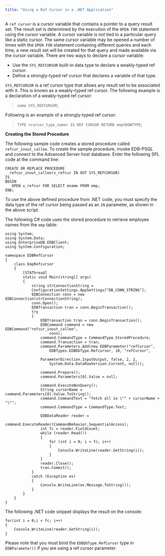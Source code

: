 ```yaml
---
title: "Using a Ref Cursor in a .NET Application"
---
```


<div id="using_a_ref_cursor_in_a_net_application" class="registered_link"></div>


A `ref cursor` is a cursor variable that contains a pointer to a query result set. The result set is determined by the execution of the `OPEN FOR` statement using the cursor variable. A cursor variable is not tied to a particular query like a static cursor. The same cursor variable may be opened a number of times with the `OPEN FOR` statement containing different queries and each time, a new result set will be created for that query and made available via the cursor variable. There are two ways to declare a cursor variable:

-   Use the `SYS_REFCURSOR` built-in data type to declare a weakly-typed ref cursor.
-   Define a strongly-typed ref cursor that declares a variable of that type.

`SYS_REFCURSOR` is a ref cursor type that allows any result set to be associated with it. This is known as a weakly-typed ref cursor. The following example is a declaration of a weakly-typed ref cursor:

> `name SYS_REFCURSOR`;

Following is an example of a strongly-typed ref cursor:

> `TYPE <cursor_type_name> IS REF CURSOR RETURN emp%ROWTYPE`;

**Creating the Stored Procedure**

The following sample code creates a stored procedure called `refcur_inout_callee`. To create the sample procedure, invoke EDB-PSQL and connect to the Advanced Server host database. Enter the following SPL code at the command line:

    CREATE OR REPLACE PROCEDURE
      refcur_inout_callee(v_refcur IN OUT SYS_REFCURSOR)
    IS
    BEGIN
       OPEN v_refcur FOR SELECT ename FROM emp;
    END;

To use the above defined procedure from .NET code, you must specify the data type of the ref cursor being passed as an `IN` parameter, as shown in the above script.

The following C\# code uses the stored procedure to retrieve employee names from the `emp` table:

    using System;
    using System.Data;
    using EnterpriseDB.EDBClient;
    using System.Configuration;

    namespace EDBRefCursor
    {
        class EmpRefcursor
        {
            [STAThread]
            static void Main(string[] args)
            {
                string strConnectionString =
                ConfigurationSettings.AppSettings["DB_CONN_STRING"];
                EDBConnection conn = new EDBConnection(strConnectionString);
                conn.Open();
                EDBTransaction tran = conn.BeginTransaction();
                try
                {
                    EDBTransaction tran = conn.BeginTransaction();
                    EDBCommand command = new EDBCommand("refcur_inout_callee",
                        conn);
                    command.CommandType = CommandType.StoredProcedure;
                    command.Transaction = tran;
                    command.Parameters.Add(new EDBParameter("refCursor",
                        EDBTypes.EDBDbType.Refcursor, 10, "refCursor",

                    ParameterDirection.InputOutput, false, 2, 2,
                        System.Data.DataRowVersion.Current, null));

                    command.Prepare();
                    command.Parameters[0].Value = null;

                    command.ExecuteNonQuery();
                    String cursorName = command.Parameters[0].Value.ToString();
                    command.CommandText = "fetch all in \"" + cursorName + "\"";
                    command.CommandType = CommandType.Text;

                    EDBDataReader reader =
                        command.ExecuteReader(CommandBehavior.SequentialAccess);
                    int fc = reader.FieldCount;
                    while (reader.Read())
                    {
                        for (int i = 0; i < fc; i++)
                        {
                            Console.WriteLine(reader.GetString(i));
                        }
                    }
                    reader.Close();
                    tran.Commit();
                }
                catch (Exception ex)
                {
                    Console.WriteLine(ex.Message.ToString());
                }
            }
        }
    }

The following .NET code snippet displays the result on the console:

    for(int i = 0;i < fc; i++)
    {
        Console.WriteLine(reader.GetString(i));
    }

Please note that you must bind the `EDBDbType.RefCursor` type in `EDBParameter()` if you are using a ref cursor parameter.
